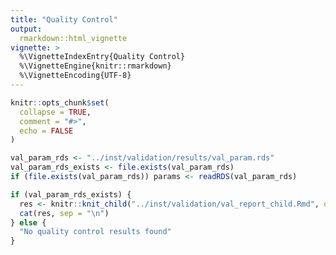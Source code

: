 ```yaml
---
title: "Quality Control"
output:
  rmarkdown::html_vignette
vignette: >
  %\VignetteIndexEntry{Quality Control}
  %\VignetteEngine{knitr::rmarkdown}
  %\VignetteEncoding{UTF-8}
---
```


```r
knitr::opts_chunk$set(
  collapse = TRUE,
  comment = "#>",
  echo = FALSE
)
```

```r
val_param_rds <- "../inst/validation/results/val_param.rds"
val_param_rds_exists <- file.exists(val_param_rds)
if (file.exists(val_param_rds)) params <- readRDS(val_param_rds)
```

```r
if (val_param_rds_exists) {
  res <- knitr::knit_child("../inst/validation/val_report_child.Rmd", quiet = TRUE, envir = environment())
  cat(res, sep = "\n")
} else {
  "No quality control results found"
}
```

